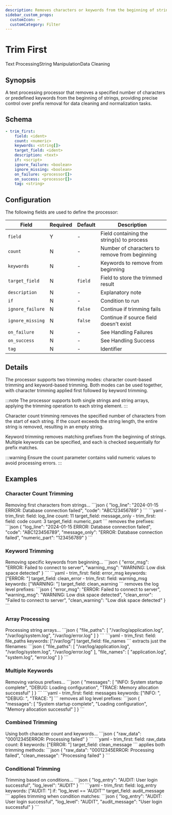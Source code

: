 ```yaml
---
description: Removes characters or keywords from the beginning of strings
sidebar_custom_props: 
  customIcon: ✂️
  customCategory: Filter
---
```


# Trim First

<span className="theme-doc-version-badge badge badge--primary">Text Processing</span><span className="theme-doc-version-badge badge badge--secondary">String Manipulation</span><span className="theme-doc-version-badge badge badge--secondary">Data Cleaning</span>

## Synopsis

A text processing processor that removes a specified number of characters or predefined keywords from the beginning of strings, providing precise control over prefix removal for data cleaning and normalization tasks.

## Schema

```yaml {2}
- trim_first:
    field: <ident>
    count: <numeric>
    keywords: <string[]>
    target_field: <ident>
    description: <text>
    if: <script>
    ignore_failure: <boolean>
    ignore_missing: <boolean>
    on_failure: <processor[]>
    on_success: <processor[]>
    tag: <string>
```

## Configuration

The following fields are used to define the processor:

|Field|Required|Default|Description|
|---|---|---|---|
|`field`|Y|-|Field containing the string(s) to process|
|`count`|N|-|Number of characters to remove from beginning|
|`keywords`|N|-|Keywords to remove from beginning|
|`target_field`|N|`field`|Field to store the trimmed result|
|`description`|N|-|Explanatory note|
|`if`|N|-|Condition to run|
|`ignore_failure`|N|`false`|Continue if trimming fails|
|`ignore_missing`|N|`false`|Continue if source field doesn't exist|
|`on_failure`|N|-|See <Topic id="handling-failures">Handling Failures</Topic>|
|`on_success`|N|-|See <Topic id="handling-success">Handling Success</Topic>|
|`tag`|N|-|Identifier|

## Details

The processor supports two trimming modes: character count-based trimming and keyword-based trimming. Both modes can be used together, with character trimming applied first followed by keyword trimming.

:::note
The processor supports both single strings and string arrays, applying the trimming operation to each string element.
:::

Character count trimming removes the specified number of characters from the start of each string. If the count exceeds the string length, the entire string is removed, resulting in an empty string.

Keyword trimming removes matching prefixes from the beginning of strings. Multiple keywords can be specified, and each is checked sequentially for prefix matches.

:::warning
Ensure the count parameter contains valid numeric values to avoid processing errors.
:::

## Examples

### Character Count Trimming

<ExampleGrid>
  <CommentCol>
    Removing first characters from strings...
  </CommentCol>
  <CodeCol>
    ```json
    {
      "log_line": "2024-01-15 ERROR: Database connection failed",
      "code": "ABC123456789"
    }
    ```
    ```yaml
    - trim_first:
        field: log_line
        count: 11
        target_field: message_only
    - trim_first:
        field: code
        count: 3
        target_field: numeric_part
    ```
  </CodeCol>
  <CommentCol>
    removes the prefixes:
  </CommentCol>
  <CodeCol>
    ```json
    {
      "log_line": "2024-01-15 ERROR: Database connection failed",
      "code": "ABC123456789",
      "message_only": "ERROR: Database connection failed",
      "numeric_part": "123456789"
    }
    ```
  </CodeCol>
</ExampleGrid>

### Keyword Trimming

<ExampleGrid>
  <CommentCol>
    Removing specific keywords from beginning...
  </CommentCol>
  <CodeCol>
    ```json
    {
      "error_msg": "ERROR: Failed to connect to server",
      "warning_msg": "WARNING: Low disk space detected"
    }
    ```
    ```yaml
    - trim_first:
        field: error_msg
        keywords: ["ERROR: "]
        target_field: clean_error
    - trim_first:
        field: warning_msg
        keywords: ["WARNING: "]
        target_field: clean_warning
    ```
  </CodeCol>
  <CommentCol>
    removes the log level prefixes:
  </CommentCol>
  <CodeCol>
    ```json
    {
      "error_msg": "ERROR: Failed to connect to server",
      "warning_msg": "WARNING: Low disk space detected",
      "clean_error": "Failed to connect to server",
      "clean_warning": "Low disk space detected"
    }
    ```
  </CodeCol>
</ExampleGrid>

### Array Processing

<ExampleGrid>
  <CommentCol>
    Processing string arrays...
  </CommentCol>
  <CodeCol>
    ```json
    {
      "file_paths": [
        "/var/log/application.log",
        "/var/log/system.log",
        "/var/log/error.log"
      ]
    }
    ```
    ```yaml
    - trim_first:
        field: file_paths
        keywords: ["/var/log/"]
        target_field: file_names
    ```
  </CodeCol>
  <CommentCol>
    extracts just the filenames:
  </CommentCol>
  <CodeCol>
    ```json
    {
      "file_paths": [
        "/var/log/application.log",
        "/var/log/system.log",
        "/var/log/error.log"
      ],
      "file_names": [
        "application.log",
        "system.log",
        "error.log"
      ]
    }
    ```
  </CodeCol>
</ExampleGrid>

### Multiple Keywords

<ExampleGrid>
  <CommentCol>
    Removing various prefixes...
  </CommentCol>
  <CodeCol>
    ```json
    {
      "messages": [
        "INFO: System startup complete",
        "DEBUG: Loading configuration",
        "TRACE: Memory allocation successful"
      ]
    }
    ```
    ```yaml
    - trim_first:
        field: messages
        keywords: ["INFO: ", "DEBUG: ", "TRACE: "]
    ```
  </CodeCol>
  <CommentCol>
    removes all log level prefixes:
  </CommentCol>
  <CodeCol>
    ```json
    {
      "messages": [
        "System startup complete",
        "Loading configuration",
        "Memory allocation successful"
      ]
    }
    ```
  </CodeCol>
</ExampleGrid>

### Combined Trimming

<ExampleGrid>
  <CommentCol>
    Using both character count and keywords...
  </CommentCol>
  <CodeCol>
    ```json
    {
      "raw_data": "00012345ERROR: Processing failed"
    }
    ```
    ```yaml
    - trim_first:
        field: raw_data
        count: 8
        keywords: ["ERROR: "]
        target_field: clean_message
    ```
  </CodeCol>
  <CommentCol>
    applies both trimming methods:
  </CommentCol>
  <CodeCol>
    ```json
    {
      "raw_data": "00012345ERROR: Processing failed",
      "clean_message": "Processing failed"
    }
    ```
  </CodeCol>
</ExampleGrid>

### Conditional Trimming

<ExampleGrid>
  <CommentCol>
    Trimming based on conditions...
  </CommentCol>
  <CodeCol>
    ```json
    {
      "log_entry": "AUDIT: User login successful",
      "log_level": "AUDIT"
    }
    ```
    ```yaml
    - trim_first:
        field: log_entry
        keywords: ["AUDIT: "]
        if: "log_level == 'AUDIT'"
        target_field: audit_message
    ```
  </CodeCol>
  <CommentCol>
    applies trimming when condition matches:
  </CommentCol>
  <CodeCol>
    ```json
    {
      "log_entry": "AUDIT: User login successful",
      "log_level": "AUDIT",
      "audit_message": "User login successful"
    }
    ```
  </CodeCol>
</ExampleGrid>
